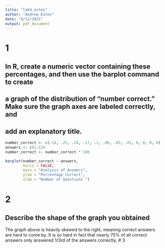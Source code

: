 ```yaml
---
title: "lab4_estes"
author: "Andrew Estes"
date: "9/12/2021"
output: pdf_document
---
```




# 1
## In R, create a numeric vector containing these percentages, and then use the barplot command to create
## a graph of the distribution of “number correct.” Make sure the graph axes are labeled correctly, and
## add an explanatory title.
```r
number_correct <- c(.14, .25, .24, .17, .1, .06, .03, .01, 0, 0, 0, 0)
answers <- c(1:12)
number_correct <- number_correct * 100

barplot(number_correct ~ answers,
        horiz = FALSE, 
        main = "Analysis of Answers", 
        ylab = "Percentage Correct",
        xlab = "Number of Questions ")
```


# 2
## Describe the shape of the graph you obtained

The graph above is heavily skewed to the right, meaning correct answers are hard to come by.
It is so hard in fact that nearly 75% of all correct answers only answered 1/3rd of the answers correctly. 
\newpage
# 3

